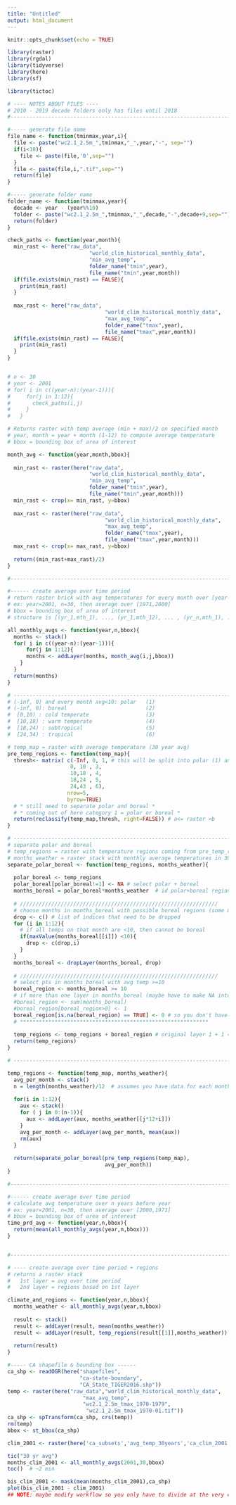 ```yaml
---
title: "Untitled"
output: html_document
---
```



```r
knitr::opts_chunk$set(echo = TRUE)

library(raster)
library(rgdal)
library(tidyverse)
library(here)
library(sf) 

library(tictoc)
```




```r
# ---- NOTES ABOUT FILES ----
# 2010 - 2019 decade folders only has files until 2018
#------------------------------------------------------------------------------

#----- generate file name
file_name <- function(tminmax,year,i){
  file <- paste("wc2.1_2.5m_",tminmax,"_",year,"-", sep="")
  if(i<10){
    file <- paste(file,'0',sep="")
  }
  file <- paste(file,i,".tif",sep="")
  return(file)
}

#----- generate folder name
folder_name <- function(tminmax,year){
  decade <- year - (year%%10)
  folder <- paste("wc2.1_2.5m_",tminmax,"_",decade,"-",decade+9,sep="")
  return(folder)
}
```


```r
check_paths <- function(year,month){
  min_rast <- here("raw_data",
                          "world_clim_historical_monthly_data",
                          "min_avg_temp",
                          folder_name("tmin",year),
                          file_name("tmin",year,month))
  if(file.exists(min_rast) == FALSE){
    print(min_rast)
  }
  
  max_rast <- here("raw_data",
                               "world_clim_historical_monthly_data",
                               "max_avg_temp",
                               folder_name("tmax",year),
                               file_name("tmax",year,month))
  if(file.exists(min_rast) == FALSE){
    print(min_rast)
  }
}


# n <- 30
# year <- 2001
# for( i in c((year-n):(year-1))){
#     for(j in 1:12){
#       check_paths(i,j)
#     }
#   }

```

```r
# Returns raster with temp average (min + max)/2 on specified month
# year, month = year + month (1-12) to compute average temperature
# bbox = bounding box of area of interest

month_avg <- function(year,month,bbox){
  
  min_rast <- raster(here("raw_data",
                          "world_clim_historical_monthly_data",
                          "min_avg_temp",
                          folder_name("tmin",year),
                          file_name("tmin",year,month)))
  min_rast <- crop(x= min_rast, y=bbox)
  
  max_rast <- raster(here("raw_data",
                               "world_clim_historical_monthly_data",
                               "max_avg_temp",
                               folder_name("tmax",year),
                               file_name("tmax",year,month)))
  max_rast <- crop(x= max_rast, y=bbox)
  
  return((min_rast+max_rast)/2)
}

#------------------------------------------------------------------------------

#------ create average over time period
# return raster brick with avg temperatures for every month over [year-n,year-1]
# ex: year=2001, n=30, then average over [1971,2000]
# bbox = bounding box of area of interest
# structure is [(yr_1,mth_1), ..., (yr_1,mth_12), ... , (yr_n,mth_1), ...,(yr_n,mth_12)]

all_monthly_avgs <- function(year,n,bbox){
  months <- stack()
  for( i in c((year-n):(year-1))){
      for(j in 1:12){
      months <- addLayer(months, month_avg(i,j,bbox))
    }
  }
  return(months)
}
```


```r
# ---------------------------------------------------------------------------
# (-inf, 0) and every month avg<10: polar   (1)
# (-inf, 0): boreal                         (2)
#  [0,10) : cold temperate                  (3)
#  [10,18) : warm temperate                 (4)
#  [18,24) : subtropical                    (5)
#  [24,34) : tropical                       (6)

# temp_map = raster with average temperature (30 year avg)
pre_temp_regions <- function(temp_map){
  thresh<- matrix( c(-Inf, 0, 1, # this will be split into polar (1) and boreal (2)
                    0, 10 , 3,
                    10,18 , 4,
                    18,24 , 5,
                    24,43 , 6),
                   nrow=5,
                   byrow=TRUE) 
  # * still need to separate polar and boreal *
  # * coming out of here category 1 = polar or boreal *
  return(reclassify(temp_map,thresh, right=FALSE)) # a<= raster <b
}

# ---------------------------------------------------------------------------
# separate polar and boreal
# temp_regions = raster with temperature regions coming from pre_temp_regions (codes 1,3-6 and 1= polar or boreal)
# months_weather = raster stack with monthly average temperatures in 30 years = [30 yr avg January, ... , 30 yr avg December]
separate_polar_boreal <- function(temp_regions, months_weather){
  
  polar_boreal <- temp_regions
  polar_boreal[polar_boreal!=1] <- NA # select polar + boreal
  months_boreal = polar_boreal*months_weather  # id polar+boreal regions over each month
  
  # ///////////////////////////////////////////////////////////////
  # choose months in months_boreal with possible boreal regions (some month has avg temp>=10)
  drop <- c() # list of indices that need to be dropped
  for (i in 1:12){
    # if all temps on that month are <10, then cannot be boreal
    if(maxValue(months_boreal[[i]]) <10){ 
      drop <- c(drop,i)  
    }
  }
  months_boreal <- dropLayer(months_boreal, drop) 
  
  # ///////////////////////////////////////////////////////////////
  # select pts in months_boreal with avg temp >=10
  boreal_region <- months_boreal >= 10
  # if more than one layer in months_boreal (maybe have to make NA into 0)
  #boreal_region <- sum(months_boreal)  
  #boreal_region[boreal_region>0] <- 1
  boreal_region[is.na(boreal_region) == TRUE] <- 0 # so you don't have NA + 0 adding the raster layers
  # ************************************************************
  
  temp_regions <- temp_regions + boreal_region # original layer 1 + 1 = 2 (boreal)
  return(temp_regions)
}
```


```r
# ---------------------------------------------------------------------------

temp_regions <- function(temp_map, months_weather){
  avg_per_month <- stack()
  n = length(months_weather)/12  # assumes you have data for each month in year
  
  for(i in 1:12){
    aux <- stack()
    for ( j in 0:(n-1)){
      aux <- addLayer(aux, months_weather[[j*12+i]])  
    }
    avg_per_month <- addLayer(avg_per_month, mean(aux))
    rm(aux)
  }
  
  return(separate_polar_boreal(pre_temp_regions(temp_map),
                               avg_per_month))
}

```


```r

#------------------------------------------------------------------------------

#------ create average over time period
# calculate avg temperature over n years before year
# ex: year=2001, n=30, then average over [2000,1971]
# bbox = bounding box of area of interest
time_prd_avg <- function(year,n,bbox){
  return(mean(all_monthly_avgs(year,n,bbox)))
}


#------------------------------------------------------------------------------

# ---- create average over time period + regions
# returns a raster stack
#   1st layer = avg over time period 
#   2nd layer = regions based on 1st layer

climate_and_regions <- function(year,n,bbox){
  months_weather <- all_monthly_avgs(year,n,bbox)
  
  result <- stack()
  result <- addLayer(result, mean(months_weather))
  result <- addLayer(result, temp_regions(result[[1]],months_weather))
  
  return(result)
}
```

```r

#----- CA shapefile & bounding box ------
ca_shp <- readOGR(here("shapefiles",
                       "ca-state-boundary",
                       "CA_State_TIGER2016.shp"))
temp <- raster(here("raw_data","world_clim_historical_monthly_data",
                        "max_avg_temp",
                        "wc2.1_2.5m_tmax_1970-1979",
                         "wc2.1_2.5m_tmax_1970-01.tif"))
ca_shp <- spTransform(ca_shp, crs(temp))
rm(temp)
bbox <- st_bbox(ca_shp)

```


```r
clim_2001 <- raster(here('ca_subsets','avg_temp_30years','ca_clim_2001.tif'))

tic("30 yr avg")
months_clim_2001 <- all_monthly_avgs(2001,30,bbox)
toc()  # ~2 min

bis_clim_2001 <- mask(mean(months_clim_2001),ca_shp)
plot(bis_clim_2001 - clim_2001)
## NOTE: maybe modify workflow so you only have to divide at the very end (minimize floating point error)
```



